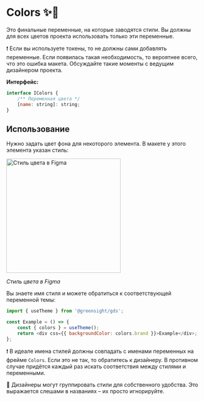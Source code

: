 
<Meta title="Dev / Colors" />

# Colors ✨🤖

Это финальные переменные, на которые заводятся стили. Вы должны для всех цветов проекта использовать только эти переменные.

❗️ Если вы используете токены, то не должны сами добавлять переменные. Если появилась такая необходимость, то вероятнее всего, что это ошибка макета. Обсуждайте такие моменты с ведущим дизайнером проекта.

**Интерфейс:**

```js
interface IColors {
    /** Переменная цвета */
    [name: string]: string;
}
```

## Использование

Нужно задать цвет фона для некоторого элемента. В макете у этого элемента указан стиль:

<img src="images/colors/style.png" alt="Стиль цвета в Figma" width="300" />

_Стиль цвета в Figma_

Вы знаете имя стиля и можете обратиться к соответствующей переменной темы:

```js
import { useTheme } from '@greensight/gds';

const Example = () => {
    const { colors } = useTheme();
    return <div css={{ backgroundColor: colors.brand }}>Example</div>;
};
```

❗️ В идеале имена стилей должны совпадать с именами переменных на фрейме `Colors`. Если это не так, то обратитесь к дизайнеру. В противном случае придётся каждый раз искать соответствия между стилями и переменными.

💬 Дизайнеры могут группировать стили для собственного удобства. Это выражается слешами в названиях – их просто игнорируйте.
